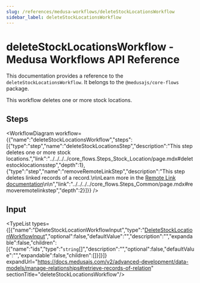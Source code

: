 ```yaml
---
slug: /references/medusa-workflows/deleteStockLocationsWorkflow
sidebar_label: deleteStockLocationsWorkflow
---
```



# deleteStockLocationsWorkflow - Medusa Workflows API Reference

This documentation provides a reference to the `deleteStockLocationsWorkflow`. It belongs to the `@medusajs/core-flows` package.

This workflow deletes one or more stock locations.

## Steps

<WorkflowDiagram workflow={{"name":"deleteStockLocationsWorkflow","steps":[{"type":"step","name":"deleteStockLocationsStep","description":"This step deletes one or more stock locations.","link":"../../../../core_flows.Steps_Stock_Location/page.mdx#deletestocklocationsstep","depth":1},{"type":"step","name":"removeRemoteLinkStep","description":"This step deletes linked records of a record.\n\nLearn more in the [Remote Link documentation](https://docs.medusajs.com/v2/advanced-development/modules/remote-link#cascade-delete-linked-records)\n\n","link":"../../../../core_flows.Steps_Common/page.mdx#removeremotelinkstep","depth":2}]}} />

## Input

<TypeList types={[{"name":"DeleteStockLocationWorkflowInput","type":"[DeleteStockLocationWorkflowInput](../../../../interfaces/core_flows.DeleteStockLocationWorkflowInput/page.mdx)","optional":false,"defaultValue":"","description":"","expandable":false,"children":[{"name":"ids","type":"`string`[]","description":"","optional":false,"defaultValue":"","expandable":false,"children":[]}]}]} expandUrl="https://docs.medusajs.com/v2/advanced-development/data-models/manage-relationships#retrieve-records-of-relation" sectionTitle="deleteStockLocationsWorkflow"/>

